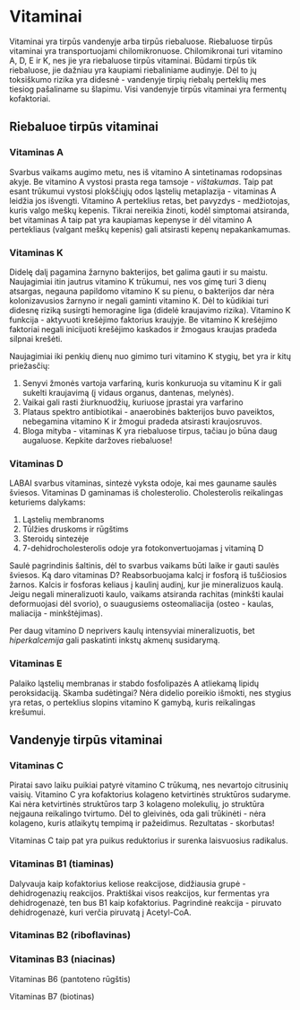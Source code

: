 # Vitaminai

Vitaminai yra tirpūs vandenyje arba tirpūs riebaluose. Riebaluose tirpūs vitaminai yra transportuojami chilomikronuose. Chilomikronai turi vitamino A, D, E ir K, nes jie yra riebaluose tirpūs vitaminai. Būdami tirpūs tik riebaluose, jie dažniau yra kaupiami riebaliniame audinyje. Dėl to jų toksiškumo rizika yra didesnė - vandenyje tirpių riebalų perteklių mes tiesiog pašaliname su šlapimu. Visi vandenyje tirpūs vitaminai yra fermentų kofaktoriai.

## Riebaluoe tirpūs vitaminai

### Vitaminas A

Svarbus vaikams augimo metu, nes iš vitamino A sintetinamas rodopsinas akyje. Be vitamino A vystosi prasta rega tamsoje - *vištakumas*. Taip pat esant trūkumui vystosi plokščiųjų odos ląstelių metaplazija - vitaminas A leidžia jos išvengti. Vitamino A perteklius retas, bet pavyzdys - medžiotojas, kuris valgo meškų kepenis. Tikrai nereikia žinoti, kodėl simptomai atsiranda, bet vitaminas A taip pat yra kaupiamas kepenyse ir dėl vitamino A pertekliaus (valgant meškų kepenis) gali atsirasti kepenų nepakankamumas.

### Vitaminas K

Didelę dalį pagamina žarnyno bakterijos, bet galima gauti ir su maistu. Naujagimiai itin jautrus vitamino K trūkumui, nes vos gimę turi 3 dienų atsargas, negauna papildomo vitamino K su pienu, o bakterijos dar nėra kolonizavusios žarnyno ir negali gaminti vitamino K. Dėl to kūdikiai turi didesnę riziką susirgti hemoragine liga (didelė kraujavimo rizika). Vitamino K funkcija - aktyvuoti krešėjimo faktorius kraujyje. Be vitamino K krešėjimo faktoriai negali inicijuoti krešėjimo kaskados ir žmogaus kraujas pradeda silpnai krešėti.

Naujagimiai iki penkių dienų nuo gimimo turi vitamino K stygių, bet yra ir kitų priežasčių:

1. Senyvi žmonės vartoja varfariną, kuris konkuruoja su vitaminu K ir gali sukelti kraujavimą (į vidaus organus, dantenas, melynės).
2. Vaikai gali rasti žiurknuodžių, kuriuose įprastai yra varfarino 
3. Plataus spektro antibiotikai - anaerobinės bakterijos buvo paveiktos, nebegamina vitamino K ir žmogui pradeda atsirasti kraujosruvos.
4. Bloga mityba - vitaminas K yra riebaluose tirpus, tačiau jo būna daug augaluose. Kepkite daržoves riebaluose!

### Vitaminas D

LABAI svarbus vitaminas, sintezė vyksta odoje, kai mes gauname saulės šviesos. Vitaminas D gaminamas iš cholesterolio. Cholesterolis reikalingas keturiems dalykams:

1. Ląstelių membranoms
2. Tūlžies druskoms ir rūgštims
3. Steroidų sintezėje
4. 7-dehidrocholesterolis odoje yra fotokonvertuojamas į vitaminą D

Saulė pagrindinis šaltinis, dėl to svarbus vaikams būti laike ir gauti saulės šviesos. Ką daro vitaminas D? Reabsorbuojama kalcį ir fosforą iš tuščiosios žarnos. Kalcis ir fosforas keliaus į kaulinį audinį, kur jie mineralizuos kaulą. Jeigu negali mineralizuoti kaulo, vaikams atsiranda rachitas (minkšti kaulai deformuojasi dėl svorio), o suaugusiems osteomaliacija (osteo - kaulas, maliacija - minkštėjimas). 

Per daug vitamino D neprivers kaulų intensyviai mineralizuotis, bet *hiperkalcemija* gali paskatinti inkstų akmenų susidarymą. 


### Vitaminas E

Palaiko ląstelių membranas ir stabdo fosfolipazės A atliekamą lipidų peroksidaciją. Skamba sudėtingai? Nėra didelio poreikio išmokti, nes stygius yra retas, o perteklius slopins vitamino K gamybą, kuris reikalingas krešumui. 


## Vandenyje tirpūs vitaminai

### Vitaminas C

Piratai savo laiku puikiai patyrė vitamino C trūkumą, nes nevartojo citrusinių vaisių. Vitamino C yra kofaktorius kolageno ketvirtinės struktūros sudaryme. Kai nėra ketvirtinės struktūros tarp 3 kolageno molekulių, jo struktūra neįgauna reikalingo tvirtumo. Dėl to gleivinės, oda gali trūkinėti - nėra kolageno, kuris atlaikytų tempimą ir pažeidimus. Rezultatas - skorbutas!

Vitaminas C taip pat yra puikus reduktorius ir surenka laisvuosius radikalus.

### Vitaminas B1 (tiaminas)

Dalyvauja kaip kofaktorius keliose reakcijose, didžiausia grupė - dehidrogenazių reakcijos. Praktiškai visos reakcijos, kur fermentas yra dehidrogenazė, ten bus B1 kaip kofaktorius. Pagrindinė reakcija - piruvato dehidrogenazė, kuri verčia piruvatą į Acetyl-CoA. 

### Vitaminas B2 (riboflavinas)

### Vitaminas B3 (niacinas)

Vitaminas B6 (pantoteno rūgštis)

Vitaminas B7 (biotinas)





